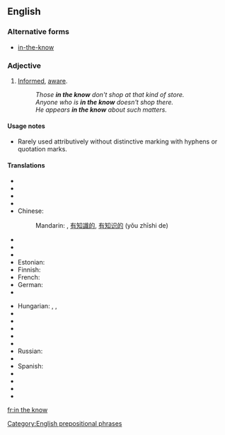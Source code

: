 ==English==

===Alternative forms===
* [[in-the-know]]

===Adjective===
{{en-adj|pos=[[in]] [[the]] [[know]]}}

# [[informed|Informed]], [[aware]].
#: ''Those '''in the know''' don't shop at that kind of store.''
#: ''Anyone who is '''in the know''' doesn't shop there.''
#: ''He appears '''in the know''' about such matters.''

====Usage notes====
* Rarely used attributively without distinctive marking with hyphens or quotation marks.

====Translations====
{{trans-top|informed, aware}}
* {{trreq|ar}}
* {{trreq|hy}}
* {{trreq|bg}}
* {{trreq|ca}}
* Chinese:
*: Mandarin: {{t|cmn|知情|tr=zhīqíng|sc=Hani}}, [[有]][[知識]][[的]], [[有]][[知识]][[的]] (yǒu zhīshi de)
* {{trreq|cs}}
* {{trreq|da}}
* {{trreq|nl}}
* Estonian: {{t|et|teadlik}}
* Finnish: {{t-|fi|tietävä}}
* French: {{t+|fr|au courant}}
* German: {{t|de|eingeweiht}}
* {{trreq|hi}}
{{trans-mid}}
* Hungarian: {{t|hu|tájékozott}}, {{t|hu|beavatott}}, {{t|hu|jól értesült}}
* {{trreq|it}}
* {{trreq|ja}}
* {{trreq|ko}}
* {{trreq|pl}}
* {{trreq|pt}}
* Russian: {{t|ru|в курсе|sc=Cyrl}}
* {{trreq|sh}}
* Spanish: {{t|es|tener conocimiento|m}}
* {{trreq|th}}
* {{trreq|tr}}
* {{trreq|uk}}
* {{trreq|vi}}
{{trans-bottom}}

[[Category:English prepositional phrases]]

[[fr:in the know]]
